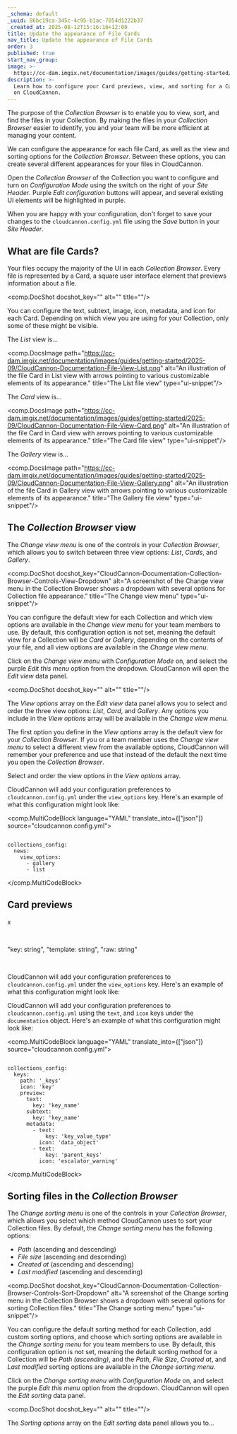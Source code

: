 ```yaml
---
_schema: default
_uuid: 86bc19ca-345c-4c95-b1ac-7054d1222b37
_created_at: 2025-08-12T15:16:16+12:00
title: Update the appearance of File Cards
nav_title: Update the appearance of File Cards
order: 3
published: true
start_nav_group:
image: >-
  https://cc-dam.imgix.net/documentation/images/guides/getting-started/guide-thumbnails/CloudCannon-Getting-Started-Thumbnail-Universal.png
description: >-
  Learn how to configure your Card previews, view, and sorting for a Collection
  on CloudCannon.
---
```

The purpose of the *Collection Browser* is to enable you to view, sort, and find the files in your Collection. By making the files in your *Collection Browser* easier to identify, you and your team will be more efficient at managing your content.

We can configure the appearance for each file Card, as well as the view and sorting options for the *Collection Browser*. Between these options, you can create several different appearances for your files in CloudCannon.

Open the *Collection Browser* of the Collection you want to configure and turn on *Configuration Mode* using the switch on the right of your *Site Header*. Purple *Edit configuration* buttons will appear, and several existing UI elements will be highlighted in purple.

When you are happy with your configuration, don't forget to save your changes to the `cloudcannon.config.yml` file using the *Save* button in your *Site Header*.

## What are file Cards?

Your files occupy the majority of the UI in each *Collection Browser*. Every file is represented by a Card, a square user interface element that previews information about a file.

<comp.DocShot docshot_key="" alt="" title=""/>

You can configure the text, subtext, image, icon, metadata, and icon for each Card. Depending on which view you are using for your Collection, only some of these might be visible.

The *List* view is...

<comp.DocsImage path="https://cc-dam.imgix.net/documentation/images/guides/getting-started/2025-09/CloudCannon-Documentation-File-View-List.png" alt="An illustration of the file Card in List view with arrows pointing to various customizable elements of its appearance." title="The List file view" type="ui-snippet"/>

The *Card* view is...

<comp.DocsImage path="https://cc-dam.imgix.net/documentation/images/guides/getting-started/2025-09/CloudCannon-Documentation-File-View-Card.png" alt="An illustration of the file Card in Card view with arrows pointing to various customizable elements of its appearance." title="The Card file view" type="ui-snippet"/>

The *Gallery* view is...

<comp.DocsImage path="https://cc-dam.imgix.net/documentation/images/guides/getting-started/2025-09/CloudCannon-Documentation-File-View-Gallery.png" alt="An illustration of the file Card in Gallery view with arrows pointing to various customizable elements of its appearance." title="The Gallery file view" type="ui-snippet"/>

## The *Collection Browser* view

The *Change view menu* is one of the controls in your *Collection Browser*, which allows you to switch between three view options: *List*, *Cards*, and *Gallery*.

<comp.DocShot docshot_key="CloudCannon-Documentation-Collection-Browser-Controls-View-Dropdown" alt="A screenshot of the Change view menu in the Collection Browser shows a dropdown with several options for Collection file appearance." title="The Change view menu" type="ui-snippet"/>

You can configure the default view for each Collection and which view options are available in the *Change view menu* for your team members to use. By default, this configuration option is not set, meaning the default view for a Collection will be *Card* or *Gallery*, depending on the contents of your file, and all view options are available in the *Change view menu*.

Click on the *Change view menu* with *Configuration Mode* on, and select the purple *Edit this menu* option from the dropdown. CloudCannon will open the *Edit view* data panel.

<comp.DocShot docshot_key="" alt="" title=""/>

The *View options* array on the *Edit view* data panel allows you to select and order the three view options: *List*, *Card*, and *Gallery*. Any options you include in the *View options* array will be available in the *Change view menu*.

The first option you define in the *View options* array is the default view for your *Collection Browser*. If you or a team member uses the *Change view menu* to select a different view from the available options, CloudCannon will remember your preference and use that instead of the default the next time you open the *Collection Browser*.

Select and order the view options in the *View options* array.

CloudCannon will add your configuration preferences to `cloudcannon.config.yml` under the `view_options` key. Here's an example of what this configuration might look like:

<comp.MultiCodeBlock language="YAML" translate_into={["json"]} source="cloudcannon.config.yml">
``````````

collections_config:
  news:
    view_options:
      - gallery
      - list

``````````
</comp.MultiCodeBlock>

## Card previews

x

&nbsp;

"key: string", "template: string", "raw: string"

&nbsp;

CloudCannon will add your configuration preferences to `cloudcannon.config.yml` under the `view_options` key. Here's an example of what this configuration might look like:

CloudCannon will add your configuration preferences to `cloudcannon.config.yml` using the `text`, and `icon` keys under the `documentation` object. Here's an example of what this configuration might look like:

<comp.MultiCodeBlock language="YAML" translate_into={["json"]} source="cloudcannon.config.yml">
``````````

collections_config:
  keys:
    path: '_keys'
    icon: 'key'
    preview:
      text:
        key: 'key_name'
      subtext:
        key: 'key_name'
      metadata:
        - text:
            key: 'key_value_type'
          icon: 'data_object'
        - text:
            key: 'parent_keys'
          icon: 'escalator_warning'

``````````
</comp.MultiCodeBlock>

## Sorting files in the *Collection Browser*

The *Change sorting menu* is one of the controls in your *Collection Browser*, which allows you select which method CloudCannon uses to sort your Collection files. By default, the *Change sorting menu* has the following options:

* *Path* (ascending and descending)
* *File size* (ascending and descending)
* *Created at* (ascending and descending)
* *Last modified* (ascending and descending)

<comp.DocShot docshot_key="CloudCannon-Documentation-Collection-Browser-Controls-Sort-Dropdown" alt="A screenshot of the Change sorting menu in the Collection Browser shows a dropdown with several options for sorting Collection files." title="The Change sorting menu" type="ui-snippet"/>

You can configure the default sorting method for each Collection, add custom sorting options, and choose which sorting options are available in the *Change sorting menu* for you team members to use. By default, this configuration option is not set, meaning the default sorting method for a Collection will be *Path (ascending)*, and the *Path*, *File Size*, *Created at*, and *Last modified* sorting options are available in the *Change sorting menu*.

Click on the *Change sorting menu* with *Configuration Mode* on, and select the purple *Edit this menu* option from the dropdown. CloudCannon will open the *Edit sorting* data panel.

<comp.DocShot docshot_key="" alt="" title=""/>

The *Sorting options* array on the *Edit sorting* data panel allows you to...